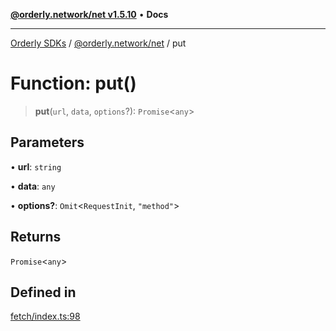 [**@orderly.network/net v1.5.10**](/sdks/tech-doc/@orderly.network/net/README) • **Docs**

***

[Orderly SDKs](/sdks/tech-doc/packages) / [@orderly.network/net](/sdks/tech-doc/@orderly.network/net/README) / put

# Function: put()

> **put**(`url`, `data`, `options`?): `Promise`\<`any`\>

## Parameters

• **url**: `string`

• **data**: `any`

• **options?**: `Omit`\<`RequestInit`, `"method"`\>

## Returns

`Promise`\<`any`\>

## Defined in

[fetch/index.ts:98](https://github.com/OrderlyNetwork/js-sdk/blob/554ae704783e3b83c40bb234a899e8f02987d9b6/packages/net/src/fetch/index.ts#L98)
